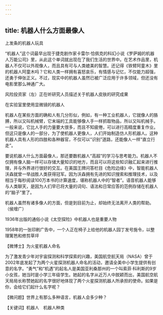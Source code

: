 ```yaml
---
---
---
```

title: 机器人什么方面最像人
---




上发条的机器人玩具



“机器人”这个词最早出现于捷克剧作家卡雷尔·恰佩克的科幻小说《罗萨姆的机器人万能公司》里，从此这个单词就出现在了我们生活的世界中。在艺术作品里，机器人不仅可以外观像人，而且具有可与人类媲美的智慧。还记得《铁臂阿童木》里的机器人阿童木吗？它和人类一样拥有喜怒哀乐，有情感与记忆，不仅能力超强，还勇于伸张正义。不过，现实中的机器人虽然已被广泛应用于许多领域，但还没有电影里那么神通广大。

风险投资家（左）正在听研究人员描述关于机器人皮肤的研究成果



在实验室里使用显微镜的机器人



机器人在某些方面的确和人有几分形似，例如，有一种工业机器人，它就像人的胳膊，所以又叫机械臂，它末端的工具能够像人手一样抓取物品，所以又叫机械手。一般来说，它比人手的力量要大很多，而且不知疲倦，可以进行高精度重复作业。但这只是像人的一部分，为了使机器人更像人，人们开始制造仿人形机器人。这种机器人具有人形的四肢和各种器官，不仅可以“识别”道路，还能像人一样“直立行走”。



要说机器人什么方面最像人，那还要数机器人“高超”的学习与思考能力。机器人不仅拥有像人脑一样可以存储大量知识的地方，而且可以将这些知识融汇起来进行推理，并与外界进行很好的交互。在美国王牌问答栏目《危险边缘》中，智能机器人沃森就曾一举战胜人类获得冠军。因为沃森拥有先进的知识搜索和推理技术，以及相当于每秒阅读100万本书的计算速度，堪称机器人中的“智者”。语音机器人能够与人类聊天，是因为人们早已将大量的词句、语法和日常应答的范例存储在机器人的“脑子”里了。



机器人虽然有诸多像人的方面，但是到目前为止，却始终无法离开人类的帮助。（侯增广）

1936年出版的通俗小说《太空探险》中机器人也是重要人物



1958年的一张印刷广告中，一个人正在椅子上给他的机器人园丁发号施令，以整理篱笆和修剪草坪





【微博士】为火星机器人命名



为了激发青少年对宇宙探测和科学探索的兴趣，美国航空航天局（NASA）曾于2002年底发起了为两个火星探测机器人命名的活动，邀请全美中小学生提供有创意的名字。“勇气”和“机遇”的起名人是美国亚利桑那州的一个叫索菲·科利斯的9岁小女孩，她当时是小学三年级学生。她起的名字从近万人中脱颖而出，美国航空航天局局长称赞她起的名字很好地体现了两个火星探测机器人所承担的使命。如果是你，会给它们起什么名字呢？

【微问题】世界上有那么多种语言，机器人会多少种？

【关键词】机器人　机器人种类